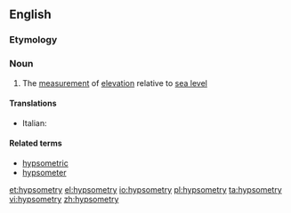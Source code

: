 ==English==

===Etymology===
{{suffix|hypsometer|y}}

===Noun===
{{en-noun|-}}

# The [[measurement]] of [[elevation]] relative to [[sea level]]

====Translations====
{{trans-top|elevation relative to sea level}}
* Italian: {{t-|it|ipsometria|f}}
{{trans-mid}}

{{trans-bottom}}

====Related terms====
*[[hypsometric]]
*[[hypsometer]]

[[et:hypsometry]]
[[el:hypsometry]]
[[io:hypsometry]]
[[pl:hypsometry]]
[[ta:hypsometry]]
[[vi:hypsometry]]
[[zh:hypsometry]]